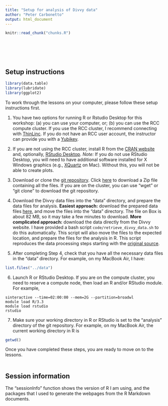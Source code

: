 ```yaml
---
title: "Setup for analysis of Divvy data"
author: "Peter Carbonetto"
output: html_document
---
```


<!-- The file analysis/chunks.R contains chunks that define default settings
shared across the workflowr files. -->
```r
knitr::read_chunk("chunks.R")
```

<!-- Update knitr chunk options -->
```r
```

<!-- Insert the date the file was last updated -->
```r
```

<!-- Insert the code version (Git commit SHA1) if Git repository exists and R
 package git2r is installed -->
```r
```
<br>

## Setup instructions

```r
library(data.table)
library(lubridate)
library(ggplot2)
```

To work through the lessons on your computer, please follow these
setup instructions first.

1. You have two options for running R or Rstudio Desktop for this
workshop: (a) you can use your computer, or; (b) you can use the RCC
compute cluster. If you use the RCC cluster, I recommend connecting
with
[ThinLinc](https://rcc.uchicago.edu/docs/connecting/#connecting-with-thinlinc).
If you do not have an RCC user account, the instructor can provide you
with a [Yubikey](yubikeys.html).

2. If you are not using the RCC cluster, install R from the
[CRAN website](http://cran.r-project.org) and, optionally,
[RStudio Desktop](https://www.rstudio.com/products/rstudio/download).
*Note:* If you do not use RStudio Desktop, you will need to have
additional software installed for X Windows graphics (e.g.,
[XQuartz](http://xquartz.org) on Mac). Without this, you will not be
able to create plots.

3. Download or clone the
[git repository](https://github.com/rcc-uchicago/R-intro-divvy). Click
[here](https://github.com/rcc-uchicago/R-intro-divvy/archive/master.zip)
to download a Zip file containing all the files. If you are on the
cluster, you can use "wget" or "git clone" to download the git
repository.

4. Download the Divvy data files into the "data" directory, and
prepare the data files for analysis. **Easiest approach:** download
the prepared data files [here](https://uchicago.box.com/v/divvy), and
move the files into the "data" directory. The file on Box is about 82
MB, so it may take a few minutes to download. **More complicated
approach:** download the data directly from the Divvy website. I have
provided a bash script `code/retrieve_divvy_data.sh` to do this
automatically. This script will also move the files to the expected
location, and prepare the files for the analysis in R. This script
reproduces the data processing steps starting with the
[original source](https://www.divvybikes.com/system-data).

5. After completing Step 4, check that you have all the necessary data
files in the "data" directory. For example, on my MacBook Air, I have:

```r
list.files("../data")
```

6. Launch R or RStudio Desktop. If you are on the compute cluster, you
need to reserve a compute node, then load an R and/or RStudio
module. For example,

```
sinteractive --time=02:00:00 --mem=2G --partition=broadwl
module load R/3.3
module load rstudio
rstudio
```

7. Make sure your working directory in R or RStudio is set to the
"analysis" directory of the git repository. For example, on my MacBook
Air, the current working directory in R is

```r
getwd()
```

Once you have completed these steps, you are ready to move on to the
lessons.
<br>
<br>

## Session information

The "sessionInfo" function shows the version of R I am using, and the
packages that I used to generate the webpages from the R Markdown
documents.

```r
```
